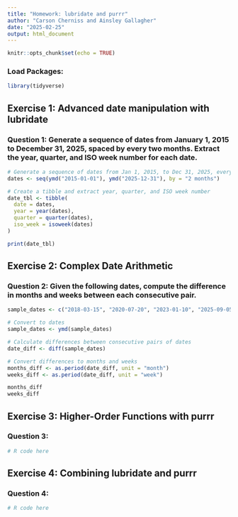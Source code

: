 ```yaml
---
title: "Homework: lubridate and purrr"
author: "Carson Cherniss and Ainsley Gallagher"
date: "2025-02-25"
output: html_document
---
```

```r
knitr::opts_chunk$set(echo = TRUE)
```

### Load Packages: 
```r
library(tidyverse)
```

## Exercise 1: Advanced date manipulation with lubridate
### Question 1: Generate a sequence of dates from January 1, 2015 to December 31, 2025, spaced by every two months. Extract the year, quarter, and ISO week number for each date.
```r
# Generate a sequence of dates from Jan 1, 2015, to Dec 31, 2025, every two months
dates <- seq(ymd("2015-01-01"), ymd("2025-12-31"), by = "2 months")

# Create a tibble and extract year, quarter, and ISO week number
date_tbl <- tibble(
  date = dates,
  year = year(dates),
  quarter = quarter(dates),
  iso_week = isoweek(dates) 
)

print(date_tbl)
```

## Exercise 2: Complex Date Arithmetic
### Question 2: Given the following dates, compute the difference in months and weeks between each consecutive pair.
```r
sample_dates <- c("2018-03-15", "2020-07-20", "2023-01-10", "2025-09-05")

# Convert to dates
sample_dates <- ymd(sample_dates)

# Calculate differences between consecutive pairs of dates
date_diff <- diff(sample_dates)

# Convert differences to months and weeks
months_diff <- as.period(date_diff, unit = "month")
weeks_diff <- as.period(date_diff, unit = "week")

months_diff
weeks_diff
```

## Exercise 3: Higher-Order Functions with purrr
### Question 3: 
```r
# R code here
```

## Exercise 4: Combining lubridate and purrr
### Question 4:
```r
# R code here
```
